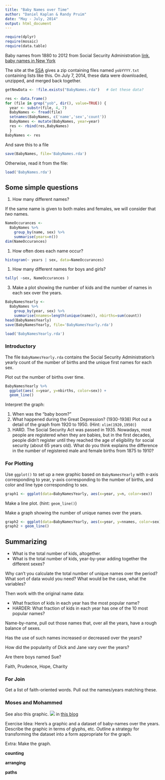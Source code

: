 ```yaml
---
title: "Baby Names over Time"
author: "Daniel Kaplan & Randy Pruim"
date: "May - July, 2014"
output: html_document
---
```


```r
require(dplyr)
require(mosaic)
require(data.table)
```

Baby names from 1880 to 2012 from Social Security Administration [link](http://www.ssa.gov/oact/babynames/names.zip), [baby names in New York](http://catalog.data.gov/dataset/baby-names-beginning-2007)  

The site at the [SSA](http://www.ssa.gov/oact/babynames/names.zip) gives a zip containing files named `yobYYYY.txt` containing lists like this.  On July 7, 2014, these data were downloaded, unzipped, and merged back together.

```r
getNewData <- !file.exists("BabyNames.rda")   # Get these data?
```

```r
res <- data.frame()
for (file in grep("yob", dir(), value=TRUE)) {
  year <- substr(file, 4, 7)
  BabyNames <- fread(file)
  setnames(BabyNames, c('name','sex','count'))
  BabyNames <- mutate(BabyNames, year=year)
  res <- rbind(res,BabyNames)
  }
BabyNames <- res
```

And save this to a file
```r
save(BabyNames, file='BabyNames.rda')
```
Otherwise, read it from the file:
```r
load('BabyNames.rda')
```

## Some simple questions

1. How many different names?

If the same name is given to both males and females, we will consider
that *two* names.
```r
NameOccurances <- 
  BabyNames %>% 
    group_by(name, sex) %>% 
    summarise(years=n())
dim(NameOccurances)
```

#. How often does each name occur?

```r
histogram(~ years | sex, data=NameOccurances)
```

#. How many different names for boys and girls?
```r
tally( ~sex, NameOccurances )
```

3. Make a plot showing the number of kids and the number of names in each sex over the years.
```r
BabyNamesYearly <- 
  BabyNames %>% 
    group_by(year, sex) %>% 
    summarise(nnames=length(unique(name)), nbirths=sum(count))
head(BabyNamesYearly)
save(BabyNamesYearly, file='BabyNamesYearly.rda')
```

```r
load('BabyNamesYearly.rda')
```

### Introductory

The file `BabyNamesYearly.rda` contains the Social Security Administration's yearly count of the number of births and the unique first names for each sex.

Plot out the number of births over time.
```r
BabyNamesYearly %>%
  ggplot(aes( x=year, y=nbirths, color=sex)) + 
  geom_line() 
```

Interpret the graph:

1. When was the "baby boom?"
2. What happened during the Great Depression? (1930-1938)  Plot out a detail of the graph from 1920 to 1950.  (Hint: `xlim(1920,1950)`)
3. HARD.  The Social Security Act was passed in 1935.  Nowadays, most people are registered when they are babies, but in the first decades, people didn't register until they reached the age of eligibility for social security (about 65 years old). What do you think explains the difference in the number of registered male and female births from 1875 to 1910?



### For Plotting

Use `ggplot()` to set up a new graphic based on `BabyNamesYearly` with x-axis corresponding to year, y-axis corresponding to the number of births, and color and line type corresponding to sex.
```r
graph1 <- ggplot(data=BabyNamesYearly, aes(x=year, y=n, color=sex)) 
```

Make a line plot. (hint: `geom_line()`)

Make a graph showing the number of unique names over the years.

```r
graph2 <- ggplot(data=BabyNamesYearly, aes(x=year, y=nnames, color=sex))
graph2 + geom_line()
```

## Summarizing

* What is the total number of kids, altogether.
* What is the total number of kids, year-by-year adding together the different sexes?

Why can't you calculate the total number of unique names over the period? What sort of data would you need?  What would be the case, what the variables?

Then work with the original name data:

* What fraction of kids in each year has the most popular name?
* HARDER: What fraction of kids in each year has one of the 10 most popular names?

Name-by-name, pull out those names that, over all the years, have a rough balance of sexes.

Has the use of such names increased or decreased over the years?

How did the popularity of Dick and Jane vary over the years?

Are there boys named Sue?

Faith, Prudence, Hope, Charity

### For Join

Get a list of faith-oriented words.  Pull out the names/years matching these.

### Moses and Mohammed




See also this graphic.
![](https://camo.githubusercontent.com/89439bc4c7db3bfe0113e1acd22910f6c5d7a1f5/68747470733a2f2f7261772e6769746875622e636f6d2f6c6d756c6c656e2f67656e6465722f6d61737465722f6368616e67696e672d6e616d65732e706e67)
in [this blog](https://github.com/ropensci/gender)

Exercise Idea:  Here's a graphic and a dataset of baby-names over the years.  Describe the graphic in terms of glyphs, etc.  Outline a strategy for transforming the dataset into a form appropriate for the graph.

Extra: Make the graph.

**counting**

**arranging**

**paths**

